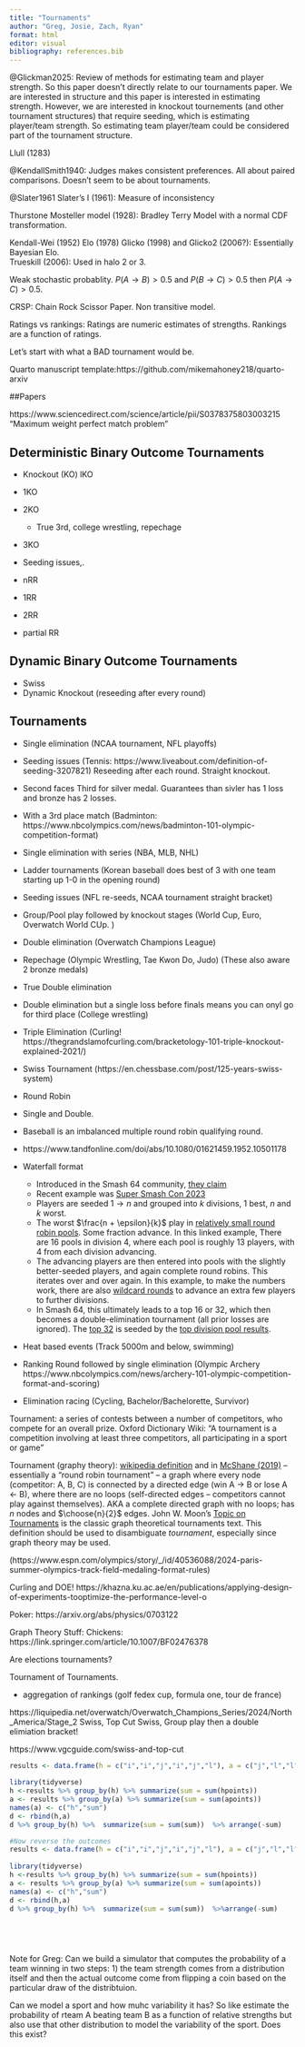 ```yaml
---
title: "Tournaments"
author: "Greg, Josie, Zach, Ryan"
format: html
editor: visual
bibliography: references.bib
---
```


@Glickman2025: Review of methods for estimating team and player strength. So this paper doesn't directly relate to our tournaments paper. We are interested in structure and this paper is interested in estimating strength. However, we are interested in knockout tournements (and other tournament structures) that require seeding, which is estimating player/team strength. So estimating team player/team could be considered part of the tournament structure.

Llull (1283)

@KendallSmith1940: Judges makes consistent preferences. All about paired comparisons. Doesn't seem to be about tournaments.

@Slater1961 Slater's I (1961): Measure of inconsistency

Thurstone Mosteller model (1928): Bradley Terry Model with a normal CDF transformation.

Kendall-Wei (1952) Elo (1978) Glicko (1998) and Glicko2 (2006?): Essentially Bayesian Elo.\
Trueskill (2006): Used in halo 2 or 3.

Weak stochastic probablity. $P(A \rightarrow B) > 0.5$ and $P(B \rightarrow C) > 0.5$ then $P(A \rightarrow C) > 0.5$.

CRSP: Chain Rock Scissor Paper. Non transitive model.

Ratings vs rankings: Ratings are numeric estimates of strengths. Rankings are a function of ratings.

Let's start with what a BAD tournament would be.

Quarto manuscript template:https://github.com/mikemahoney218/quarto-arxiv

##Papers

https://www.sciencedirect.com/science/article/pii/S0378375803003215 "Maximum weight perfect match problem"

## Deterministic Binary Outcome Tournaments

-   Knockout (KO) lKO

-   1KO

-   2KO

    -   True 3rd, college wrestling, repechage

-   3KO

-   Seeding issues,.

-   nRR

-   1RR

-   2RR

-   partial RR

## Dynamic Binary Outcome Tournaments

-   Swiss
-   Dynamic Knockout (reseeding after every round)

## Tournaments

-   Single elimination (NCAA tournament, NFL playoffs)

-   Seeding issues (Tennis: https://www.liveabout.com/definition-of-seeding-3207821) Reseeding after each round. Straight knockout.\

-   Second faces Third for silver medal. Guarantees than sivler has 1 loss and bronze has 2 losses.\

-   With a 3rd place match (Badminton: https://www.nbcolympics.com/news/badminton-101-olympic-competition-format)

-   Single elimination with series (NBA, MLB, NHL)

-   Ladder tournaments (Korean baseball does best of 3 with one team starting up 1-0 in the opening round)

-   Seeding issues (NFL re-seeds, NCAA tournament straight bracket)

-   Group/Pool play followed by knockout stages (World Cup, Euro, Overwatch World CUp. )

-   Double elimination (Overwatch Champions League)

-   Repechage (Olympic Wrestling, Tae Kwon Do, Judo) (These also aware 2 bronze medals)

-   True Double elimination

-   Double elimination but a single loss before finals means you can onyl go for third place (College wrestling)

-   Triple Elimination (Curling! https://thegrandslamofcurling.com/bracketology-101-triple-knockout-explained-2021/)

-   Swiss Tournament (https://en.chessbase.com/post/125-years-swiss-system)

-   Round Robin

-   Single and Double.\

-   Baseball is an imbalanced multiple round robin qualifying round.

-   https://www.tandfonline.com/doi/abs/10.1080/01621459.1952.10501178

-   Waterfall format

    -   Introduced in the Smash 64 community, [they claim](https://thesmashwriter.wordpress.com/2017/04/24/what-is-a-waterfall-bracket/)
    -   Recent example was [Super Smash Con 2023](https://www.start.gg/tournament/super-smash-con-2023/event/64-1v1-singles/overview)
    -   Players are seeded $1 \rightarrow n$ and grouped into $k$ divisions, 1 best, $n$ and $k$ worst.
    -   The worst $\frac{n + \epsilon}{k}$ play in [relatively small round robin pools](https://www.start.gg/tournament/super-smash-con-2023/event/64-1v1-singles/brackets/1184919/1833431). Some fraction advance. In this linked example, There are 16 pools in division 4, where each pool is roughly 13 players, with 4 from each division advancing.
    -   The advancing players are then entered into pools with the slightly better-seeded players, and again complete round robins. This iterates over and over again. In this example, to make the numbers work, there are also [wildcard rounds](https://www.start.gg/tournament/super-smash-con-2023/event/64-1v1-singles/brackets/1184927/1833460) to advance an extra few players to further divisions.
    -   In Smash 64, this ultimately leads to a top 16 or 32, which then becomes a double-elimination tournament (all prior losses are ignored). The [top 32](https://www.start.gg/tournament/super-smash-con-2023/event/64-1v1-singles/brackets/1184923/1833456) is seeded by the [top division pool results](https://www.start.gg/tournament/super-smash-con-2023/event/64-1v1-singles/brackets/1184922/1833451).

-   Heat based events (Track 5000m and below, swimming)

-   Ranking Round followed by single elimination (Olympic Archery https://www.nbcolympics.com/news/archery-101-olympic-competition-format-and-scoring)

-   Elimination racing (Cycling, Bachelor/Bachelorette, Survivor)

Tournament: a series of contests between a number of competitors, who compete for an overall prize. Oxford Dictionary Wiki: "A tournament is a competition involving at least three competitors, all participating in a sport or game"

Tournament (graphy theory): [wikipedia definition](https://en.wikipedia.org/wiki/Tournament_(graph_theory)) and in [McShane (2019)](https://scholar.smu.edu/hum_sci_statisticalscience_etds/13/) -- essentially a "round robin tournament" -- a graph where every node (competitor: A, B, C) is connected by a directed edge (win A -\> B or lose A \<- B), where there are no loops (self-directed edges -- competitors cannot play against themselves). AKA a complete directed graph with no loops; has $n$ nodes and $\choose{n}{2}$ edges. John W. Moon's [Topic on Tournaments](https://www.gutenberg.org/ebooks/42833) is the classic graph theoretical tournaments text. This definition should be used to disambiguate *tournament*, especially since graph theory may be used.

(https://www.espn.com/olympics/story/\_/id/40536088/2024-paris-summer-olympics-track-field-medaling-format-rules)

Curling and DOE! https://khazna.ku.ac.ae/en/publications/applying-design-of-experiments-tooptimize-the-performance-level-o

Poker: https://arxiv.org/abs/physics/0703122

Graph Theory Stuff: Chickens: https://link.springer.com/article/10.1007/BF02476378

Are elections tournaments?

Tournament of Tournaments.

-   aggregation of rankings (golf fedex cup, formula one, tour de france)

https://liquipedia.net/overwatch/Overwatch_Champions_Series/2024/North_America/Stage_2 Swiss, Top Cut Swiss, Group play then a double elimiation bracket!

https://www.vgcguide.com/swiss-and-top-cut

```r
results <- data.frame(h = c("i","i","j","i","j","l"), a = c("j","l","l","k","k","k"), hpoints = c(3,3,3,1,1,1), apoints = c(0,0,0,1,1,1))
                
library(tidyverse)     
h <-results %>% group_by(h) %>% summarize(sum = sum(hpoints))  
a <- results %>% group_by(a) %>% summarize(sum = sum(apoints)) 
names(a) <- c("h","sum")
d <- rbind(h,a)
d %>% group_by(h) %>%  summarize(sum = sum(sum))  %>% arrange(-sum)

#Now reverse the outcomes
results <- data.frame(h = c("i","i","j","i","j","l"), a = c("j","l","l","k","k","k"), hpoints = c(0,0,0,1,1,1), apoints = c(3,3,3,1,1,1))
                
library(tidyverse)     
h <-results %>% group_by(h) %>% summarize(sum = sum(hpoints))  
a <- results %>% group_by(a) %>% summarize(sum = sum(apoints)) 
names(a) <- c("h","sum")
d <- rbind(h,a)
d %>% group_by(h) %>%  summarize(sum = sum(sum))  %>%arrange(-sum)


                 
                     
```

Note for Greg: Can we build a simulator that computes the probability of a team winning in two steps: 1) the team strength comes from a distribution itself and then the actual outcome come from flipping a coin based on the particular draw of the distribtuion.

Can we model a sport and how muhc variability it has? So like estimate the probability of rteam A beating team B as a function of relative strengths but also use that other distribution to model the variability of the sport. Does this exist?
